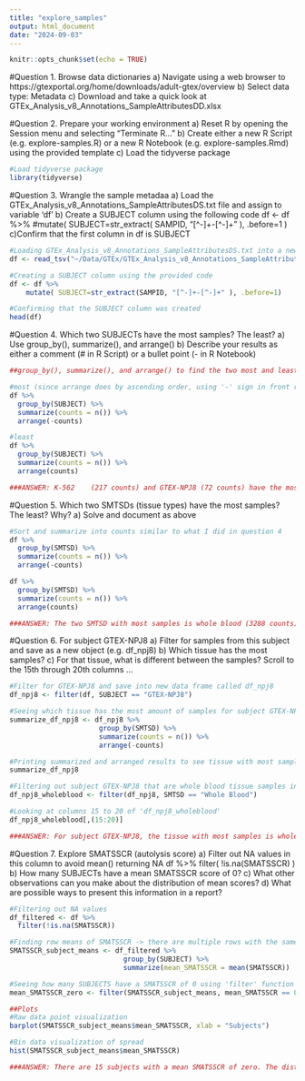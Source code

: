 ```yaml
---
title: "explore_samples"
output: html_document
date: "2024-09-03"
---
```


```r
knitr::opts_chunk$set(echo = TRUE)
```

#Question 1. Browse data dictionaries 
a) Navigate using a web browser to https://gtexportal.org/home/downloads/adult-gtex/overview
b) Select data type: Metadata
c) Download and take a quick look at GTEx_Analysis_v8_Annotations_SampleAttributesDD.xlsx


#Question 2. Prepare your working environment
a) Reset R by opening the Session menu and selecting “Terminate R…”
b) Create either a new R Script (e.g. explore-samples.R) or a new R Notebook (e.g. explore-samples.Rmd) using the provided template
c) Load the tidyverse package


```r

#Load tidyverse package
library(tidyverse)

```


#Question 3. Wrangle the sample metadaa 
a) Load the GTEx_Analysis_v8_Annotations_SampleAttributesDS.txt file and assign to variable 'df'
b) Create a SUBJECT column using the following code
df <- df %>%
    #mutate( SUBJECT=str_extract( SAMPID, "[^-]+-[^-]+" ), .before=1 )
c)Confirm that the first column in df is SUBJECT

```r

#Loading GTEx_Analysis_v8_Annotations_SampleAttributesDS.txt into a new df called 'df'
df <- read_tsv("~/Data/GTEx/GTEx_Analysis_v8_Annotations_SampleAttributesDS.txt")

#Creating a SUBJECT column using the provided code 
df <- df %>%
    mutate( SUBJECT=str_extract(SAMPID, "[^-]+-[^-]+" ), .before=1)

#Confirming that the SUBJECT column was created 
head(df)

```



#Question 4. Which two SUBJECTs have the most samples? The least?
a) Use group_by(), summarize(), and arrange()
b) Describe your results as either a comment (# in R Script) or a bullet point (- in R Notebook)

```r

##group_by(), summarize(), and arrange() to find the two most and least amount of samples for subjects

#most (since arrange does by ascending order, using '-' sign in front reverses it)
df %>%
  group_by(SUBJECT) %>% 
  summarize(counts = n()) %>% 
  arrange(-counts)

#least 
df %>%
  group_by(SUBJECT) %>% 
  summarize(counts = n()) %>% 
  arrange(counts)

###ANSWER: K-562	(217 counts) and GTEX-NPJ8 (72 counts) have the most samples per subject. GTEX-1JMI6	(1 count) and GTEX-1PAR6 (1 count) have the least samples per subject.

```



#Question 5. Which two SMTSDs (tissue types) have the most samples? The least? Why?
a) Solve and document as above

```r

#Sort and summarize into counts similar to what I did in question 4 
df %>%
  group_by(SMTSD) %>%
  summarize(counts = n()) %>% 
  arrange(-counts)

df %>%
  group_by(SMTSD) %>%
  summarize(counts = n()) %>% 
  arrange(counts)

###ANSWER: The two SMTSD with most samples is whole blood (3288 counts) and muscle - skeletal (1132 counts). The two SMTSD with least samples is kidney - medulla (4 counts) and cervix - ectocervix (9 counts). There are probably more samples for whole blood and muscle because it is an easier sample to access and gather. 

```


#Question 6. For subject GTEX-NPJ8
a) Filter for samples from this subject and save as a new object (e.g. df_npj8)
b) Which tissue has the most samples?
c) For that tissue, what is different between the samples? Scroll to the 15th through 20th columns …

```r

#Filter for GTEX-NPJ8 and save into new data frame called df_npj8
df_npj8 <- filter(df, SUBJECT == "GTEX-NPJ8")

#Seeing which tissue has the most amount of samples for subject GTEX-NPJ8
summarize_df_npj8 <- df_npj8 %>%
                      group_by(SMTSD) %>%
                      summarize(counts = n()) %>%
                      arrange(-counts)

#Printing summarized and arranged results to see tissue with most samples -> seems like it is whole because (9 counts)
summarize_df_npj8 

#Filtering out subject GTEX-NPJ8 that are whole blood tissue samples into a new df called 'df_npj8_wholeblood'
df_npj8_wholeblood <- filter(df_npj8, SMTSD == "Whole Blood")

#Looking at columns 15 to 20 of 'df_npj8_wholeblood'
df_npj8_wholeblood[,(15:20)]

###ANSWER: For subject GTEX-NPJ8, the tissue with most samples is whole blood (9 counts). For tissue samples within whole blood, we can see that they have been sequenced using different sequencing technologies (column SMGEBTCHT). This demonstrates how different technologies from the same tissue can provide different data and have their pros/cons of what their rigor is. 

```


#Question 7. Explore SMATSSCR (autolysis score)
a) Filter out NA values in this column to avoid mean() returning NA
  df %>%
    filter( !is.na(SMATSSCR) )
b) How many SUBJECTs have a mean SMATSSCR score of 0?
c) What other observations can you make about the distribution of mean scores?
d) What are possible ways to present this information in a report?


```r

#Filtering out NA values 
df_filtered <- df %>%
  filter(!is.na(SMATSSCR))

#Finding row means of SMATSSCR -> there are multiple rows with the same subject so I need to take that into consideration 
SMATSSCR_subject_means <- df_filtered %>%
                            group_by(SUBJECT) %>%
                            summarize(mean_SMATSSCR = mean(SMATSSCR))

#Seeing how many SUBJECTS have a SMATSSCR of 0 using 'filter' function 
mean_SMATSSCR_zero <- filter(SMATSSCR_subject_means, mean_SMATSSCR == 0)

##Plots 
#Raw data point visualization
barplot(SMATSSCR_subject_means$mean_SMATSSCR, xlab = "Subjects")

#Bin data visualization of spread
hist(SMATSSCR_subject_means$mean_SMATSSCR)

###ANSWER: There are 15 subjects with a mean SMATSSCR of zero. The distribution of these mean scores are quite even and follow a bell-curve. Possible ways to distribute the frequence and spread of the SMATSSCR data is through a histogram. 

```




